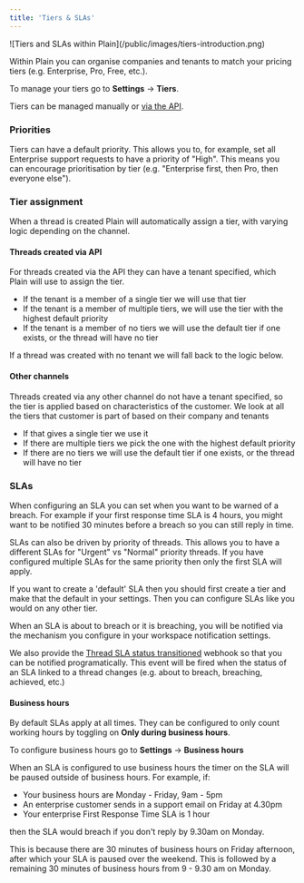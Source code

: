 ```yaml
---
title: 'Tiers & SLAs'
---
```


<Frame>![Tiers and SLAs within Plain](/public/images/tiers-introduction.png)</Frame>

Within Plain you can organise companies and tenants to match your pricing tiers (e.g. Enterprise, Pro, Free, etc.).

To manage your tiers go to **Settings** → **Tiers**.

Tiers can be managed manually or [via the API](/api-reference/graphql/tiers/).

### Priorities

Tiers can have a default priority. This allows you to, for example, set all Enterprise support requests to have a priority of "High". This means you can encourage prioritisation by tier (e.g. "Enterprise first, then Pro, then everyone else").

### Tier assignment

When a thread is created Plain will automatically assign a tier, with varying logic depending on the channel.

#### Threads created via API

For threads created via the API they can have a tenant specified, which Plain will use to assign the tier.

- If the tenant is a member of a single tier we will use that tier
- If the tenant is a member of multiple tiers, we will use the tier with the highest default priority
- If the tenant is a member of no tiers we will use the default tier if one exists, or the thread will have no tier

If a thread was created with no tenant we will fall back to the logic below.

#### Other channels

Threads created via any other channel do not have a tenant specified, so the tier is applied based on characteristics of the customer. We look at all the tiers that customer is part of based on their company and tenants

- If that gives a single tier we use it
- If there are multiple tiers we pick the one with the highest default priority
- If there are no tiers we will use the default tier if one exists, or the thread will have no tier

### SLAs

When configuring an SLA you can set when you want to be warned of a breach. For example if your first response time SLA is 4 hours, you might want to be notified 30 minutes before a breach so you can still reply in time.

SLAs can also be driven by priority of threads. This allows you to have a different SLAs for "Urgent" vs "Normal" priority threads. If you have configured multiple SLAs for the same priority then only the first SLA will apply.

If you want to create a 'default' SLA then you should first create a tier and make that the default in your settings. Then you can configure SLAs like you would on any other tier.

When an SLA is about to breach or it is breaching, you will be notified via the mechanism you configure in your workspace notification settings.

We also provide the [Thread SLA status transitioned](/api-reference/webhooks/thread-service-level-agreement-status-transitioned/) webhook so that you can be notified programatically. This event will be fired when the status of an SLA linked to a thread changes (e.g. about to breach, breaching, achieved, etc.)

#### Business hours

By default SLAs apply at all times. They can be configured to only count working hours by toggling on **Only during business hours**.

To configure business hours go to **Settings** → **Business hours**

When an SLA is configured to use business hours the timer on the SLA will be paused outside of business hours. For example, if:

- Your business hours are Monday - Friday, 9am - 5pm
- An enterprise customer sends in a support email on Friday at 4.30pm
- Your enterprise First Response Time SLA is 1 hour

then the SLA would breach if you don't reply by 9.30am on Monday.

This is because there are 30 minutes of business hours on Friday afternoon, after which your SLA is paused over the weekend. This is followed by a remaining 30 minutes of business hours from 9 - 9.30 am on Monday.
